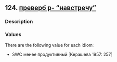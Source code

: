 ## 124. <a href =  'https://agricolamz.github.io/The_Circassian_Isoglosses_Database/124.html'>преверб p- "навстречу"</a>
### Description



### Values
There are the following value for each idiom:

* SWC  менее продуктивный [Керашева 1957: 257] 

